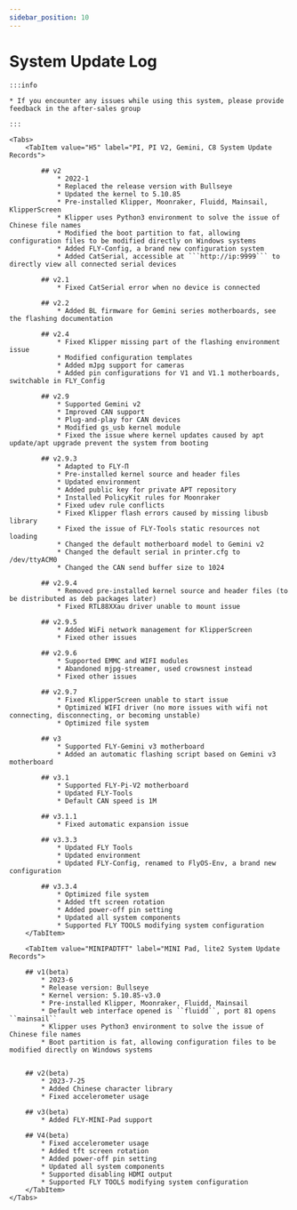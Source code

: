 ```yaml
---
sidebar_position: 10
---
```




# System Update Log

    :::info

    * If you encounter any issues while using this system, please provide feedback in the after-sales group
    
    :::

    <Tabs>
        <TabItem value="H5" label="PI, PI V2, Gemini, C8 System Update Records">

            ## v2
                * 2022-1
                * Replaced the release version with Bullseye
                * Updated the kernel to 5.10.85
                * Pre-installed Klipper, Moonraker, Fluidd, Mainsail, KlipperScreen
                * Klipper uses Python3 environment to solve the issue of Chinese file names
                * Modified the boot partition to fat, allowing configuration files to be modified directly on Windows systems
                * Added FLY-Config, a brand new configuration system
                * Added CatSerial, accessible at ```http://ip:9999``` to directly view all connected serial devices

            ## v2.1
                * Fixed CatSerial error when no device is connected

            ## v2.2
                * Added BL firmware for Gemini series motherboards, see the flashing documentation

            ## v2.4
                * Fixed Klipper missing part of the flashing environment issue
                * Modified configuration templates
                * Added mJpg support for cameras
                * Added pin configurations for V1 and V1.1 motherboards, switchable in FLY_Config

            ## v2.9
                * Supported Gemini v2
                * Improved CAN support
                * Plug-and-play for CAN devices
                * Modified gs_usb kernel module
                * Fixed the issue where kernel updates caused by apt update/apt upgrade prevent the system from booting

            ## v2.9.3
                * Adapted to FLY-Π
                * Pre-installed kernel source and header files
                * Updated environment
                * Added public key for private APT repository
                * Installed PolicyKit rules for Moonraker
                * Fixed udev rule conflicts
                * Fixed Klipper flash errors caused by missing libusb library
                * Fixed the issue of FLY-Tools static resources not loading
                * Changed the default motherboard model to Gemini v2
                * Changed the default serial in printer.cfg to /dev/ttyACM0
                * Changed the CAN send buffer size to 1024

            ## v2.9.4
                * Removed pre-installed kernel source and header files (to be distributed as deb packages later)
                * Fixed RTL88XXau driver unable to mount issue

            ## v2.9.5
                * Added WiFi network management for KlipperScreen
                * Fixed other issues

            ## v2.9.6
                * Supported EMMC and WIFI modules
                * Abandoned mjpg-streamer, used crowsnest instead
                * Fixed other issues

            ## v2.9.7
                * Fixed KlipperScreen unable to start issue
                * Optimized WIFI driver (no more issues with wifi not connecting, disconnecting, or becoming unstable)
                * Optimized file system

            ## v3
                * Supported FLY-Gemini v3 motherboard
                * Added an automatic flashing script based on Gemini v3 motherboard

            ## v3.1
                * Supported FLY-Pi-V2 motherboard
                * Updated FLY-Tools
                * Default CAN speed is 1M

            ## v3.1.1
                * Fixed automatic expansion issue

            ## v3.3.3
                * Updated FLY Tools
                * Updated environment
                * Updated FLY-Config, renamed to FlyOS-Env, a brand new configuration

            ## v3.3.4
                * Optimized file system
                * Added tft screen rotation
                * Added power-off pin setting
                * Updated all system components
                * Supported FLY TOOLS modifying system configuration
        </TabItem>

        <TabItem value="MINIPADTFT" label="MINI Pad, lite2 System Update Records">

        ## v1(beta)
            * 2023-6
            * Release version: Bullseye
            * Kernel version: 5.10.85-v3.0
            * Pre-installed Klipper, Moonraker, Fluidd, Mainsail
            * Default web interface opened is ``fluidd``, port 81 opens ``mainsail``
            * Klipper uses Python3 environment to solve the issue of Chinese file names
            * Boot partition is fat, allowing configuration files to be modified directly on Windows systems


        ## v2(beta)
            * 2023-7-25
            * Added Chinese character library
            * Fixed accelerometer usage

        ## v3(beta)
            * Added FLY-MINI-Pad support

        ## V4(beta)
            * Fixed accelerometer usage
            * Added tft screen rotation
            * Added power-off pin setting
            * Updated all system components
            * Supported disabling HDMI output
            * Supported FLY TOOLS modifying system configuration
        </TabItem>
    </Tabs>